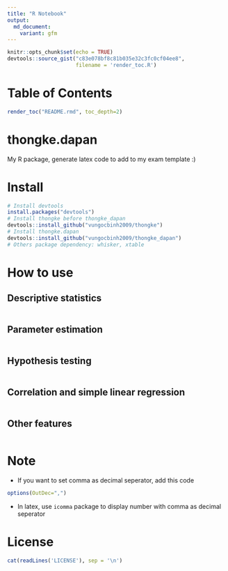 ```yaml
---
title: "R Notebook"
output:
  md_document:
    variant: gfm
---
```

```r
knitr::opts_chunk$set(echo = TRUE)
devtools::source_gist("c83e078bf8c81b035e32c3fc0cf04ee8",
                      filename = 'render_toc.R')
```

# Table of Contents

```r
render_toc("README.rmd", toc_depth=2)
```

# thongke.dapan

My R package, generate latex code to add to my exam template :)

# Install
```r
# Install devtools
install.packages("devtools")
# Install thongke before thongke_dapan
devtools::install_github("vungocbinh2009/thongke")
# Install thongke.dapan
devtools::install_github("vungocbinh2009/thongke_dapan")
# Others package dependency: whisker, xtable
```

# How to use

## Descriptive statistics
```r

```

## Parameter estimation
```r

```

## Hypothesis testing
```r

```

## Correlation and simple linear regression
```r

```

## Other features
```r

```

# Note
+ If you want to set comma as decimal seperator, add this code
```r
options(OutDec=",")
```
+ In latex, use ``icomma`` package to display number with comma as decimal seperator

# License
```r
cat(readLines('LICENSE'), sep = '\n')
```